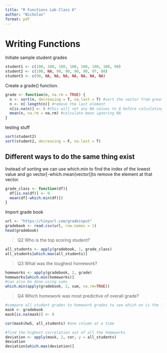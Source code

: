 ```yaml
---
title: "R Functions Lab Class 6"
author: "Nicholas"
format: pdf
---
```


# Writing Functions

Initiate sample student grades

```r
student1 <- c(100, 100, 100, 100, 100, 100, 100, 90)
student2 <- c(100, NA, 90, 90, 90, 90, 97, 80)
student3 <- c(90, NA, NA, NA, NA, NA, NA, NA)
```

Create a grade() function.

```r
grade <- function(n, na.rm = TRUE) {
  n <- sort(n, decreasing = T, na.last = T) #sort the vector from greatest to least
  n <- n[-length(n)] #remove the last element
  n[is.na(n)] <- 0 #this will set any NA values to 0 before calculating mean
  mean(n, na.rm = na.rm) #calculate mean ignoring NA
}
```

testing stuff

```r
sort(student2)
sort(student2, decreasing = F, na.last = T)
```

## Different ways to do the same thing exist

Instead of sorting we can use which.min to find the index of the lowest value and go vector[-which.mean(vector)]to remove the element at that vector.

```r
grade_class <- function(df){
  df[is.na(df)] <- 0
  mean(df[-which.min(df)])
}
```

Import grade book

```r
url <- "https://tinyurl.com/gradeinput"
gradebook <- read.csv(url, row.names = 1)
head(gradebook)
```

> Q2 Who is the top scoring student?

```r
all_students <- apply(gradebook, 1, grade_class)
all_students[which.max(all_students)]
```

> Q3 What was the toughest homework?

```r
homeworks <- apply(gradebook, 2, grade)
homeworks[which.min(homeworks)]
#can also be done using sums
which.min(apply(gradebook, 2, sum, na.rm=TRUE))
```

> Q4 Which homework was most predictive of overall grade?

```r
#compare all student grades to homework grades to see which on is the least different
mask <- gradebook
mask[is.na(mask)] <- 0

cor(mask$hw5, all_students) #one column at a time
```

```r
#find the highest correlation out of all the homeworks
deviation <- apply(mask, 2, cor, y = all_students)
deviation
deviation[which.max(deviation)]
```
